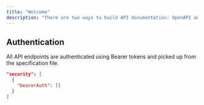 ```yaml
---
title: "Welcome"
description: "There are two ways to build API documentation: OpenAPI and MDX components. For the starter kit, we are using the following OpenAPI specification."
---
```


## Authentication

All API endpoints are authenticated using Bearer tokens and picked up from the specification file.

```json
"security": [
  {
    "bearerAuth": []
  }
]
```